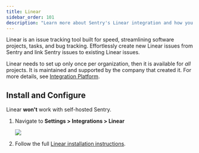 ```yaml
---
title: Linear
sidebar_order: 101
description: "Learn more about Sentry's Linear integration and how you can effortlessly create new Linear issues from Sentry and link Sentry issues to existing Linear issues."
---
```


Linear is an issue tracking tool built for speed, streamlining software projects, tasks, and bug tracking. Effortlessly create new Linear issues from Sentry and link Sentry issues to existing Linear issues.

Linear needs to set up only once per organization, then it is available for _all_ projects. It is maintained and supported by the company that created it. For more details, see [Integration Platform](/product/integrations/integration-platform/).

## Install and Configure

<Alert title="Note" level="info">

Linear **won't** work with self-hosted Sentry.
</Alert>

1. Navigate to **Settings > Integrations > Linear**

   ![](linear-install-pg.png)

2. Follow the full [Linear installation instructions](https://docs.linear.app/Sentry-76983298707d4820942840a235d6b651).
